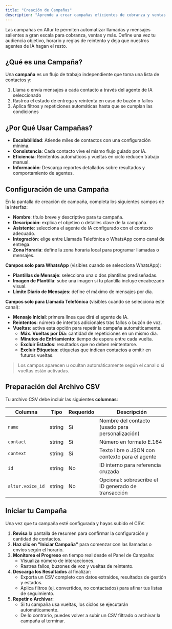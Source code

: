 ```yaml
---
title: "Creación de Campañas"
description: "Aprende a crear campañas eficientes de cobranza y ventas con Altur."
---
```


Las campañas en Altur te permiten automatizar llamadas y mensajes salientes a gran escala para cobranza, ventas y más. Define una vez tu audiencia objetivo, horario y reglas de reintento y deja que nuestros agentes de IA hagan el resto.

## ¿Qué es una Campaña?

Una **campaña** es un flujo de trabajo independiente que toma una lista de contactos y:

1. Llama o envía mensajes a cada contacto a través del agente de IA seleccionado  
2. Rastrea el estado de entrega y reintenta en caso de buzón o fallos  
3. Aplica filtros y repeticiones automáticas hasta que se cumplan las condiciones

## ¿Por Qué Usar Campañas?

- **Escalabilidad**: Atiende miles de contactos con una configuración mínima.
- **Consistencia**: Cada contacto vive el mismo flujo guiado por IA.
- **Eficiencia**: Reintentos automáticos y vueltas en ciclo reducen trabajo manual.
- **Información**: Descarga reportes detallados sobre resultados y comportamiento de agentes.

## Configuración de una Campaña

En la pantalla de creación de campaña, completa los siguientes campos de la interfaz:

- **Nombre**: título breve y descriptivo para tu campaña.
- **Descripción**: explica el objetivo o detalles clave de la campaña.
- **Asistente**: selecciona el agente de IA configurado con el contexto adecuado.
- **Integración**: elige entre Llamada Telefónica o WhatsApp como canal de entrega.
- **Zona Horaria**: define la zona horaria local para programar llamadas o mensajes.

**Campos solo para WhatsApp** (visibles cuando se selecciona WhatsApp):

- **Plantillas de Mensaje**: selecciona una o dos plantillas prediseñadas.
- **Imagen de Plantilla**: sube una imagen si tu plantilla incluye encabezado visual.
- **Límite Diario de Mensajes**: define el máximo de mensajes por día.

**Campos solo para Llamada Telefónica** (visibles cuando se selecciona este canal):

- **Mensaje Inicial**: primera línea que dirá el agente de IA.
- **Reintentos**: número de intentos adicionales tras fallos o buzón de voz.
- **Vueltas**: activa esta opción para repetir la campaña automáticamente.
  - **Máx. Vueltas por Día**: cantidad de repeticiones en un mismo día.
  - **Minutos de Enfriamiento**: tiempo de espera entre cada vuelta.
  - **Excluir Estados**: resultados que no deben reintentarse.
  - **Excluir Etiquetas**: etiquetas que indican contactos a omitir en futuros vueltas.

> Los campos aparecen u ocultan automáticamente según el canal o si vueltas están activadas.

## Preparación del Archivo CSV

Tu archivo CSV debe incluir las siguientes **columnas**:

| Columna          | Tipo    | Requerido | Descripción                                          |
| ---------------- | ------- | --------- | ---------------------------------------------------- |
| `name`           | string  | Sí        | Nombre del contacto (usado para personalización)     |
| `contact`        | string  | Sí        | Número en formato E.164                              |
| `context`        | string  | Sí        | Texto libre o JSON con contexto para el agente       |
| `id`             | string  | No        | ID interno para referencia cruzada                   |
| `altur.voice_id` | string  | No        | Opcional: sobrescribe el ID generado de transacción  |

## Iniciar tu Campaña

Una vez que tu campaña esté configurada y hayas subido el CSV:

1. **Revisa** la pantalla de resumen para confirmar la configuración y cantidad de contactos.
2. **Haz clic en "Iniciar Campaña"** para comenzar con las llamadas o envíos según el horario.
3. **Monitorea el Progreso** en tiempo real desde el Panel de Campaña:  
   - Visualiza número de interacciones.
   - Rastrea fallos, buzones de voz y vueltas de reintento.
4. **Descarga los Resultados** al finalizar:  
   - Exporta un CSV completo con datos extraídos, resultados de gestión y estados.
   - Aplica filtros (ej. convertidos, no contactados) para afinar tus listas de seguimiento.
5. **Repetir o Archivar**:  
   - Si tu campaña usa vueltas, los ciclos se ejecutarán automáticamente.
   - De lo contrario, puedes volver a subir un CSV filtrado o archivar la campaña al terminar.
